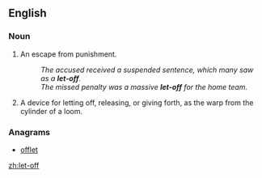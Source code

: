 {{also|let off}}
==English==

===Noun===
{{en-noun}}

# An escape from punishment.
#: ''The accused received a suspended sentence, which many saw as a '''let-off'''.''
#: ''The missed penalty was a massive '''let-off''' for the home team.''
# {{label|en|engineering}} A device for letting off, releasing, or giving forth, as the warp from the cylinder of a loom.

===Anagrams===
* [[offlet#English|offlet]]

[[zh:let-off]]